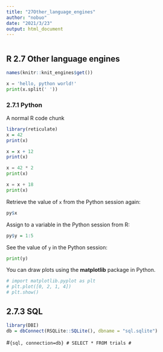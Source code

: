 ```yaml
---
title: "27Other_language_engines"
author: "nobuo"
date: "2021/3/23"
output: html_document
---
```


```r

```

## R 2.7 Other language engines

```r
names(knitr::knit_engines$get())
```

```python
x = 'hello, python world!'
print(x.split(' '))
```
### 2.7.1 Python

A normal R code chunk

```r
library(reticulate)
x = 42
print(x)
```

```r
x = x + 12
print(x)
```

```python
x = 42 * 2
print(x) 
```

```python
x = x + 18 
print(x)
```
Retrieve the value of `x` from the Python session again:

```r
py$x
```
Assign to a variable in the Python session from R:

```r
py$y = 1:5
```

See the value of `y` in the Python session:

```python
print(y)
```

You can draw plots using the **matplotlib** package in Python.

```python
# import matplotlib.pyplot as plt
# plt.plot([0, 2, 1, 4])
# plt.show()
```

## 2.7.3 SQL

```r
library(DBI)
db = dbConnect(RSQLite::SQLite(), dbname = "sql.sqlite")
```

#```{sql, connection=db}
# SELECT * FROM trials
#```